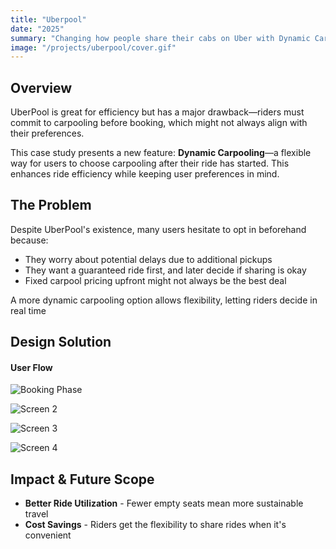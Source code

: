 ```yaml
---
title: "Uberpool"
date: "2025"
summary: "Changing how people share their cabs on Uber with Dynamic Carpooling"
image: "/projects/uberpool/cover.gif"
---
```


## Overview

UberPool is great for efficiency but has a major drawback—riders must commit to carpooling before booking, which might not always align with their preferences.

This case study presents a new feature: **Dynamic Carpooling**—a flexible way for users to choose carpooling after their ride has started. This enhances ride efficiency while keeping user preferences in mind.

## The Problem

Despite UberPool's existence, many users hesitate to opt in beforehand because:

- They worry about potential delays due to additional pickups
- They want a guaranteed ride first, and later decide if sharing is okay
- Fixed carpool pricing upfront might not always be the best deal

A more dynamic carpooling option allows flexibility, letting riders decide in real time

## Design Solution

#### User Flow

<Image
  src="/projects/uberpool/screen1.webp"
  alt="Booking Phase"
  width={2580}
  height={1691}
  caption="Booking Phase - Users toggle 'Open to Carpool?' before booking. No impact on their initial fare or ETA."
  contained
  size="lg"
/>



<Image
  src="/projects/uberpool/screen2.webp"
  alt="Screen 2"
  width={2580}
  height={1691}
  caption="The ride begins as a private trip. If another rider enables carpooling and their route aligns, the system finds a match"
  contained
  size="lg"
/>

<Image
  src="/projects/uberpool/screen3.webp"
  alt="Screen 3"
  width={2580}
  height={1691}
  caption="A push notification appears on their lock screen when there is a match. Riders can tap to open the
Uber app and review details"
  contained
  size="lg"
/>


<Image
  src="/projects/uberpool/screen4.webp"
  alt="Screen 4"
  width={2580}
  height={1691}
  caption="A popup prompts that someone is looking to share the ride. New fare after
sharing is displayed. Accept and Decline buttons are shown to the user for quick decision making"
  contained
  size="lg"
/>


## Impact & Future Scope

- **Better Ride Utilization** - Fewer empty seats mean more sustainable travel
- **Cost Savings** - Riders get the flexibility to share rides when it's convenient

